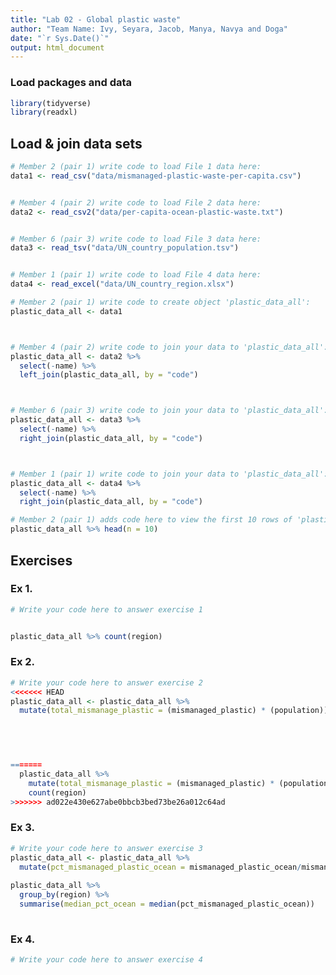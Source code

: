 ```yaml
---
title: "Lab 02 - Global plastic waste"
author: "Team Name: Ivy, Seyara, Jacob, Manya, Navya and Doga"
date: "`r Sys.Date()`"
output: html_document
---
```


### Load packages and data

```r
library(tidyverse)
library(readxl)
```


## Load & join data sets

```r
# Member 2 (pair 1) write code to load File 1 data here:
data1 <- read_csv("data/mismanaged-plastic-waste-per-capita.csv")


# Member 4 (pair 2) write code to load File 2 data here:
data2 <- read_csv2("data/per-capita-ocean-plastic-waste.txt")


# Member 6 (pair 3) write code to load File 3 data here:
data3 <- read_tsv("data/UN_country_population.tsv")


# Member 1 (pair 1) write code to load File 4 data here:
data4 <- read_excel("data/UN_country_region.xlsx")


```



```r
# Member 2 (pair 1) write code to create object 'plastic_data_all':
plastic_data_all <- data1



# Member 4 (pair 2) write code to join your data to 'plastic_data_all':
plastic_data_all <- data2 %>%
  select(-name) %>%
  left_join(plastic_data_all, by = "code")



# Member 6 (pair 3) write code to join your data to 'plastic_data_all':
plastic_data_all <- data3 %>%
  select(-name) %>%
  right_join(plastic_data_all, by = "code")



# Member 1 (pair 1) write code to join your data to 'plastic_data_all':
plastic_data_all <- data4 %>%
  select(-name) %>%
  right_join(plastic_data_all, by = "code")


```


```r
# Member 2 (pair 1) adds code here to view the first 10 rows of 'plastic_data_all'
plastic_data_all %>% head(n = 10)


```



## Exercises

### Ex 1.

```r
# Write your code here to answer exercise 1


plastic_data_all %>% count(region)


```



### Ex 2.

```r
# Write your code here to answer exercise 2
<<<<<<< HEAD
plastic_data_all <- plastic_data_all %>%
  mutate(total_mismanage_plastic = (mismanaged_plastic) * (population))
  
  



=======
  plastic_data_all %>%
    mutate(total_mismanage_plastic = (mismanaged_plastic) * (population)) %>%
    count(region)
>>>>>>> ad022e430e627abe0bbcb3bed73be26a012c64ad
```


### Ex 3.

```r
# Write your code here to answer exercise 3
plastic_data_all <- plastic_data_all %>%
  mutate(pct_mismanaged_plastic_ocean = mismanaged_plastic_ocean/mismanaged_plastic)
  
plastic_data_all %>%
  group_by(region) %>%
  summarise(median_pct_ocean = median(pct_mismanaged_plastic_ocean))
  
```


### Ex 4.

```r
# Write your code here to answer exercise 4



```
